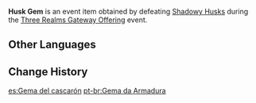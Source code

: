 {{Item Infobox
|id           = 101702
|image        = Item Husk Gem.png
|type         = Quest Items
|group        = Event Items
|event        = Three Realms Gateway Offering
|description  = A jewel that fell from the armor of a special Shadowy Husk after you defeated it. You can feel a will surging within it. Perhaps it might be more correct to say that this will manifested itself through the armor rather than manipulated it.
|source1      = [[Three Realms Gateway Offering]] Event
}}
'''Husk Gem''' is an event item obtained by defeating [[Shadowy Husks]] during the [[Three Realms Gateway Offering]] event.

==Other Languages==
{{Other Languages
|en      = Husk Gem
|zhs     = 壳之宝石
|zhs_rm  = Ké zhī Bǎoshí
|zht     = 殼之寶石
|zht_rm  = Ké zhī Bǎoshí
|zh_tl   = Gem of the Shell
|ja      = 殻の宝玉
|ja_rm   = Kara no Hougyoku
|ja_tl   = Gem of the Shell
|ko      = 갑주의 보석
|ko_rm   = Gapju-ui Boseok
|ko_tl   = Gem of the Armor
|es      = Gema del cascarón
|es_tl   = Shell Gem
|fr      = Gemme de carapace
|fr_tl   = Gem of Shell
|ru      = Самоцвет доспеха
|ru_tl   = Armor Gem
|th      = Husk Gem
|vi      = Bảo Thạch Rỗng
|vi_tl   = 
|de      = Hüllenedelstein
|de_tl   = Husk Gemstone
|id      = Permata Cangkang
|id_tl   = Husk Gem
|pt      = Gema da Armadura
|pt_tl   = 
|tr      = Zırh Mücevheri
|tr_tl   = 
|it      = Gemma dell'armatura
|it_tl   = 
}}

==Change History==
{{Change History|2.5}}

[[es:Gema del cascarón]]
[[pt-br:Gema da Armadura]]